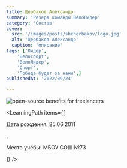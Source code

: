 ```yaml
---
title: Щербаков Александр  
summary: 'Резерв команды ВелоЛидер'
category: 'Состав'
cover:
  src: '/images/posts/shcherbakov/logo.jpg'
  alt: 'Щербаков Александр'
  caption: 'описание'
tags: ['Лидер',
    'Велоспорт',
    'ВелоЛидер',
    'Спорт',
    'Победа будет за нами',]
publishedAt: '2022/09/24'

---
```

<CardLeaders>
<Image
  src="/images/posts/shcherbakov/logo.jpg"
  alt="open-source benefits for freelancers"
/>

<LearningPath
  items={[
    <p>Дата рождения: 25.06.2011</p>,
    <p>Место учёбы: МБОУ СОШ №73</p>
  ]}
/>
</CardLeaders>